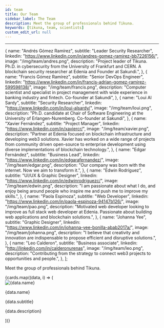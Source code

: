 ```yaml
---
id: team
title: Our Team
sidebar_label: The Team
description: Meet the group of professionals behind Tikuna.
keywords: [tikuna, team, scientists]
custom_edit_url: null
---
```


---


  {
    name: "Andrés Gómez Ramírez",
    subtitle: "Leader Security Researcher",
    linkedin: "https://www.linkedin.com/in/andres-gomez-ramirez-bb7226156/",
    image: "/img/team/andres.png",
    description:
      "Project leader of Tikuna. Ph.D. in cybersecurity from the University of Frankfurt and CERN. A blockchain security researcher at Edenia and Founder at Sakundi.",
  },
  {
    name: "Francis Gómez Ramírez",
    subtitle: "Senior DevOps Engineer",
    linkedin:
      "https://www.linkedin.com/in/francis-adrian-gomez-ramirez-599598138/",
    image: "/img/team/francis.png",
    description:
      "Computer scientist and specialist in project management with wide experience in banking industry and fintech. Co-founder at Sakundi",
  },
  {
    name: "Loui Al Sardy",
    subtitle: "Security Researcher",
    linkedin: "https://www.linkedin.com/in/loui-alsardy/",
    image: "/img/team/loui.png",
    description:
      "Ph.D. candidate at Chair of Software Engineering at the University of Erlangen-Nuremberg. Co-founder at Sakundi",
  },
  {
    name: "Xavier Fernández",
    subtitle: "Project Manager",
    linkedin: "https://www.linkedin.com/in/xaviercr/",
    image: "/img/team/xavier.png",
    description:
      "Partner at Edenia focused on blockchain infrastructure and developing web3 solutions. Xavier has worked on a wide range of projects from community driven open-source to enterprise development using diverse implementations of blockchain technology.",
  },
  {
    name: "Edgar Fernández",
    subtitle: "Business Lead",
    linkedin: "https://www.linkedin.com/in/edgarafernandez/",
    image: "/img/team/edgar.png",
    description:
      "Our company was born with the internet. Now we aim to transform it.",
  },
  {
    name: "Edwin Rodríguez",
    subtitle: "UI/UX & Graphic Designer",
    linkedin: "https://www.linkedin.com/in/edwinrodriguezc/",
    image: "/img/team/edwin.png",
    description:
      "I am passionate about what I do, and enjoy being around people who inspire me and push me to improve my skills.",
  },
  {
    name: "Paola Espinoza",
    subtitle: "Web Developer",
    linkedin: "https://www.linkedin.com/in/paola-espinoza-94147b126/",
    image: "/img/team/pao.png",
    description:
      "Motivated web developer looking to improve as full stack web developer at Edenia. Passionate about building web applications and blockchain solutions.",
  },
  {
    name: "Johanna Yee",
    subtitle: "Graphic Designer",
    linkedin: "https://www.linkedin.com/in/johanna-yee-bonilla-abab2017a/",
    image: "/img/team/johanna.png",
    description:
      "I believe that creativity and innovation are indispensable to propose efficient and disruptive solutions.",
  },
  {
    name: "Leo Calderon",
    subtitle: "Business associate",
    linkedin: "http://linkedin.com/in/calderonurenas",
    image: "/img/team/leo.png",
    description:
      "Contributing from the strategy to connect web3 projects to opportunities and people.",
  },
];

Meet the group of professionals behind Tikuna.

<div className="cardsContainer">
  {cards.map((data, i) => (
    <div className="cardWrapper">
      <div className="cardHeader">
        <img
          src={useBaseUrl(data.image)}
          alt={data.name}
          className="cardImage"
        />
      </div>
      <div className="cardBody">
        <p className="title">{data.name}</p>
        <p className="subtitle">{data.subtitle}</p>
        <p className="description">{data.description}</p>
        <a href={data.linkedin}>
          <div className="linkedin"></div>
        </a>
      </div>
    </div>
  ))}
</div>
